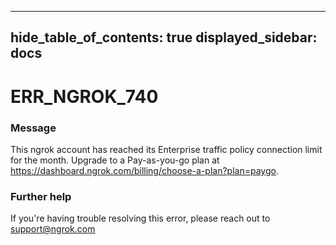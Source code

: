

---
hide_table_of_contents: true
displayed_sidebar: docs
---


# ERR_NGROK_740

### Message
This ngrok account has reached its Enterprise traffic policy connection limit for the month. Upgrade to a Pay-as-you-go plan at https://dashboard.ngrok.com/billing/choose-a-plan?plan=paygo.

<ErrorDetails />



### Further help
If you're having trouble resolving this error, please reach out to [support@ngrok.com](mailto:support@ngrok.com?subject=Help%20with%20ERR_NGROK_740)

